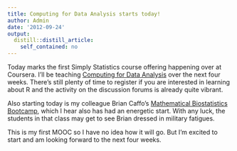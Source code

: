 ```yaml
---
title: Computing for Data Analysis starts today!
author: Admin
date: '2012-09-24'
output:
  distill::distill_article:
    self_contained: no
---
```


Today marks the first Simply Statistics course offering happening over at Coursera. I&#8217;ll be teaching <a href="https://class.coursera.org/compdata-2012-001/" target="_blank">Computing for Data Analysis</a> over the next four weeks. There&#8217;s still plenty of time to register if you are interested in learning about R and the activity on the discussion forums is already quite vibrant.

Also starting today is my colleague Brian Caffo&#8217;s <a href="https://class.coursera.org/biostats-2012-001/class/index" target="_blank">Mathematical Biostatistics Bootcamp</a>, which I hear also has had an energetic start. With any luck, the students in that class may get to see Brian dressed in military fatigues.

This is my first MOOC so I have no idea how it will go. But I&#8217;m excited to start and am looking forward to the next four weeks.

